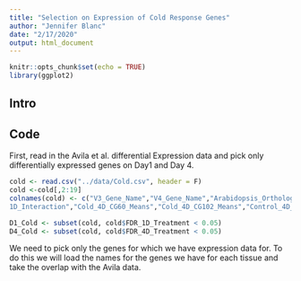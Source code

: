 ```yaml
---
title: "Selection on Expression of Cold Response Genes"
author: "Jennifer Blanc"
date: "2/17/2020"
output: html_document
---
```


```r
knitr::opts_chunk$set(echo = TRUE)
library(ggplot2)
```

## Intro 


## Code 

First, read in the Avila et al. differential Expression data and pick only differentially expressed genes on Day1 and Day 4. 
```r
cold <- read.csv("../data/Cold.csv", header = F)
cold <-cold[,2:19] 
colnames(cold) <- c("V3_Gene_Name","V4_Gene_Name","Arabidopsis_Ortholog","Rice_Ortholog","Cold_1D_CG60_Means","Cold_1D_CG102_Means","Control_1D_CG60_Means","Control_1D_CG102_Means","FDR_1D_Genotype","FDR_1D_Treatment","FDR_\
1D_Interaction","Cold_4D_CG60_Means","Cold_4D_CG102_Means","Control_4D_CG60_Means","Control_4D_CG102_Means","FDR_4D_Genotype","FDR_4D_Treatment","FDR_4D_Interaction")

D1_Cold <- subset(cold, cold$FDR_1D_Treatment < 0.05)
D4_Cold <- subset(cold, cold$FDR_4D_Treatment < 0.05)
```

We need to pick only the genes for which we have expression data for. To do this we will load the names for the genes we have for each tissue and take the overlap with the Avila data.  
```r

```

